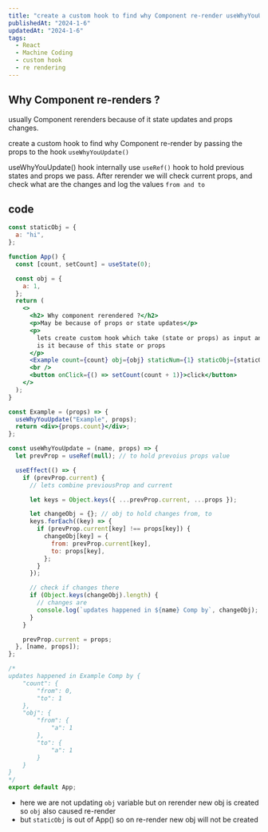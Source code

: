 ```yaml
---
title: "create a custom hook to find why Component re-render useWhyYouUpdate()"
publishedAt: "2024-1-6"
updatedAt: "2024-1-6"
tags:
  - React
  - Machine Coding
  - custom hook
  - re rendering
---
```


## Why Component re-renders ?

usually Component rerenders because of it state updates and props changes.

create a custom hook to find why Component re-render by passing the props to the hook `useWhyYouUpdate()`

useWhyYouUpdate() hook internally use `useRef()` hook to hold previous states and props we pass.
After rerender we will check current props, and check what are the changes and log the values `from and to`

## code

```jsx
const staticObj = {
  a: "hi",
};

function App() {
  const [count, setCount] = useState(0);

  const obj = {
    a: 1,
  };
  return (
    <>
      <h2> Why component rerendered ?</h2>
      <p>May be because of props or state updates</p>
      <p>
        lets create custom hook which take (state or props) as input and finds
        is it because of this state or props
      </p>
      <Example count={count} obj={obj} staticNum={1} staticObj={staticObj} />
      <br />
      <button onClick={() => setCount(count + 1)}>click</button>
    </>
  );
}

const Example = (props) => {
  useWhyYouUpdate("Example", props);
  return <div>{props.count}</div>;
};

const useWhyYouUpdate = (name, props) => {
  let prevProp = useRef(null); // to hold prevoius props value

  useEffect(() => {
    if (prevProp.current) {
      // lets combine previousProp and current

      let keys = Object.keys({ ...prevProp.current, ...props });

      let changeObj = {}; // obj to hold changes from, to
      keys.forEach((key) => {
        if (prevProp.current[key] !== props[key]) {
          changeObj[key] = {
            from: prevProp.current[key],
            to: props[key],
          };
        }
      });

      // check if changes there
      if (Object.keys(changeObj).length) {
        // changes are
        console.log(`updates happened in ${name} Comp by`, changeObj);
      }
    }

    prevProp.current = props;
  }, [name, props]);
};

/* 
updates happened in Example Comp by {
    "count": {
        "from": 0,
        "to": 1
    },
    "obj": {
        "from": {
            "a": 1
        },
        "to": {
            "a": 1
        }
    }
}
*/
export default App;
```

- here we are not updating `obj` variable but on rerender new obj is created so `obj` also caused re-render
- but `staticObj` is out of App() so on re-render new obj will not be created